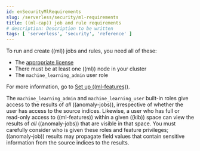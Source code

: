 ```yaml
---
id: enSecurityMlRequirements
slug: /serverless/security/ml-requirements
title: ((ml-cap)) job and rule requirements
# description: Description to be written
tags: [ 'serverless', 'security', 'reference' ]
---
```


<div id="ml-requirements"></div>

To run and create ((ml)) jobs and rules, you need all of these:

* The [appropriate license](((subscriptions)))
* There must be at least one ((ml)) node in your cluster
* The `machine_learning_admin` user role

For more information, go to [Set up ((ml-features))](((ml-docs))/setup.html).

<DocCallOut title="Important" color="warning">

The `machine_learning_admin` and `machine_learning_user` built-in roles give
access to the results of _all_ ((anomaly-jobs)), irrespective of whether the user
has access to the source indices. Likewise, a user who has full or read-only
access to ((ml-features)) within a given ((kib)) space can view the results of _all_
((anomaly-jobs)) that are visible in that space. You must carefully consider who
is given these roles and feature privileges; ((anomaly-job)) results may propagate
field values that contain sensitive information from the source indices to the
results.

</DocCallOut>